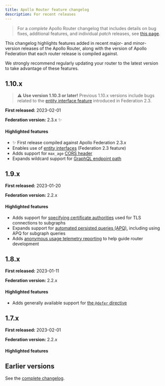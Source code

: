```yaml
---
title: Apollo Router feature changelog
description: For recent releases
---
```


> For a _complete_ Apollo Router changelog that includes details on bug fixes, additional features, and individual _patch_ releases, see [this page](https://github.com/apollographql/router/blob/main/CHANGELOG.md).

This changelog highlights features added in recent major- and minor-version releases of the Apollo Router, along with the version of Apollo Federation that each router release is compiled against.

We strongly recommend regularly updating your router to the latest version to take advantage of these features.

## 1.10.x

> ⚠️ **Use version 1.10.3 or later!** Previous 1.10.x versions include bugs related to the [entity interface feature](/federation/federated-types/interfaces) introduced in Federation 2.3.

**First released:** 2023-02-01

**Federation version:** 2.3.x ✨

#### Highlighted features

- ✨ First release compiled against Apollo Federation 2.3.x
- Enables use of [entity interfaces](/federation/federated-types/interfaces) (Federation 2.3 feature)
- Adds support for `max_age` [CORS header](./configuration/cors#all-cors-options)
- Expands wildcard support for [GraphQL endpoint path](/configuration/overview#endpoint-path)

## 1.9.x

**First released:** 2023-01-20

**Federation version:** 2.2.x

#### Highlighted features

- Adds support for [specifying certificate authorities](./configuration/overview/#tls) used for TLS connections to subgraphs
- Expands support for [automated persisted queries (APQ)](./configuration/overview#automatic-persisted-queries-apq), including using APQ for subgraph queries
- Adds [anonymous usage telemetry reporting](./privacy/) to help guide router development


## 1.8.x

**First released:** 2023-01-11

**Federation version:** 2.2.x

#### Highlighted features

- Adds generally available support for [the `@defer` directive](./executing-operations/defer-support/)

## 1.7.x

**First released:** 2023-02-01

**Federation version:** 2.2.x

#### Highlighted features

## Earlier versions

See the [complete changelog](https://github.com/apollographql/router/blob/main/CHANGELOG.md).
